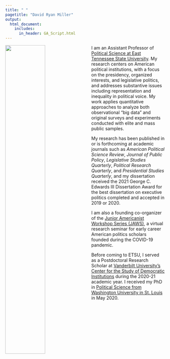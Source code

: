 ```yaml
---
title: " "
pagetitle: "David Ryan Miller"
output:
  html_document:
    includes:
      in_header: GA_Script.html
---
```


<link rel="stylesheet" href="styles.css" type="text/css">

<img src="images/DRM_STL.jpg" style="width:50%; border:0px solid; margin-right: 20px" align="left">

I am an Assistant Professor of [Political Science at East Tennessee State University](https://www.etsu.edu/cas/polisci/).  My research centers on American political institutions, with a focus on the presidency, organized interests, and legislative politics, and addresses substantive issues including representation and inequality in political voice.  My work applies quantitative approaches to analyze both observational "big data" and original surveys and experiments conducted with elite and mass public samples.  

My research has been published in or is forthcoming at academic journals such as *American Political Science Review*, *Journal of Public Policy*, *Legislative Studies Quarterly*, *Political Research Quarterly*, and *Presidential Studies Quarterly*, and my dissertation received the 2021 George C. Edwards III Dissertation Award for the best dissertation on executive politics completed and accepted in 2019 or 2020.

I am also a founding co-organizer of the [Junior Americanist Workshop Series (JAWS)](https://jawspolisci.network/), a virtual research seminar for early career American politics scholars founded during the COVID-19 pandemic.

Before coming to ETSU, I served as a Postdoctoral Research Scholar at [Vanderbilt University's Center for the Study of Democratic Institutions](https://www.vanderbilt.edu/csdi/) during the 2020-21 academic year.  I received my PhD in [Political Science from Washington University in St. Louis](https://polisci.wustl.edu/) in May 2020.